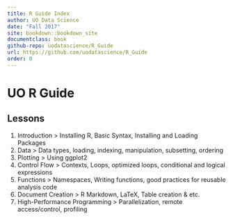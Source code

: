 ```yaml
---
title: R Guide Index
author: UO Data Science
date: "Fall 2017"
site: bookdown::bookdown_site
documentclass: book
github-repo: uodatascience/R_Guide
url: https://github.com/uodatascience/R_Guide
order: 0
---
```

# UO R Guide
## Lessons

1. Introduction
> Installing R, Basic Syntax, Installing and Loading Packages
2. Data
> Data types, loading, indexing, manipulation, subsetting, ordering
3. Plotting
> Using ggplot2
4. Control Flow
> Contexts, Loops, optimized loops, conditional and logical expressions
5. Functions
> Namespaces, Writing functions, good practices for reusable analysis code
6. Document Creation
> R Markdown, LaTeX, Table creation & etc.
7. High-Performance Programming
> Parallelization, remote access/control, profiling
